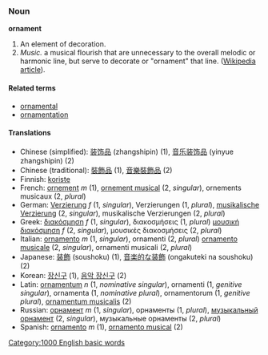 ===Noun===
'''ornament'''

#An element of decoration.
#''Music.'' a musical flourish that are unnecessary to the overall melodic or harmonic line, but serve to decorate or "ornament" that line. ([[w:Ornament (music)|Wikipedia article]]).

====Related terms====
*[[ornamental]]
*[[ornamentation]]

====Translations====
*Chinese (simplified): [[装饰品]] (zhangshipin) (1), [[音乐装饰品]] (yinyue zhangshipin) (2) 
*Chinese (traditional): [[裝飾品]] (1), [[音樂裝飾品]] (2)
*Finnish: [[koriste]]
*French: [[ornement]] ''m'' (1), [[ornement musical]] (2, ''singular''), ornements musicaux (2, ''plural'')
*German: [[Verzierung]] ''f'' (1, ''singular''), Verzierungen (1, ''plural''), [[musikalische Verzierung]] (2, ''singular''), musikalische Verzierungen (2, ''plural'')
*Greek: [[διακόσμηση]] ''f'' (1, ''singular''), διακοσμήσεις (1, ''plural'') [[μουσική διακόσμηση]] ''f'' (2, ''singular''), μουσικές διακοσμήσεις (2, ''plural'')
*Italian: [[ornamento]] ''m'' (1, ''singular''), ornamenti (2, ''plural'') [[ornamento musicale]] (2, ''singular''), ornamenti musicali (2, ''plural'')
*Japanese: [[装飾]] (soushoku) (1), [[音楽的な装飾]] (ongakuteki na soushoku) (2)
*Korean: [[장신구]] (1), [[음악 장신구]] (2)
*Latin: [[ornamentum]] ''n'' (1, ''nominative singular''), ornamenti (1, ''genitive singular''), ornamenta (1, ''nominative plural''), ornamentorum (1, ''genitive plural''), [[ornamentum musicalis]] (2)
*Russian: [[орнамент]] ''m'' (1, ''singular''), орнаменты (1, ''plural''), [[музыкальный орнамент]] (2, ''singular''), музыкальные орнаменты (2, ''plural'')
*Spanish: [[ornamento]] ''m'' (1), [[ornamento musical]] (2)
[[Category:1000 English basic words]]